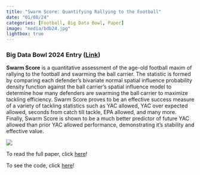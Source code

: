 ```yaml
---
title: "Swarm Score: Quantifying Rallying to the Football"
date: "01/08/24"
categories: [Football, Big Data Bowl, Paper]
image: "media/bdb24.jpg"
lightbox: true
---
```


### **Big Data Bowl 2024 Entry ([Link](https://www.kaggle.com/code/kevinbaer/swarm-score-quantifying-rallying-to-the-football){target="_blank"})**

**Swarm Score** is a quantitative assessment of the age-old football maxim of rallying to the football and swarming the ball carrier. The statistic is formed by comparing each defender's bivariate normal spatial influence probability density function against the ball carrier's spatial influence model to determine how many defenders are swarming the ball carrier to maximize tackling efficiency. Swarm Score proves to be an effective success measure of a variety of tackling statistics such as YAC allowed, YAC over expected allowed, seconds from catch till tackle, EPA allowed, and many more. Finally, Swarm Score is shown to be a much better predictor of future YAC allowed than prior YAC allowed performance, demonstrating it's stability and effective value.

![](media/bdb24.jpg){fig-align="center"}

To read the full paper, click [here](https://www.kaggle.com/code/kevinbaer/swarm-score-quantifying-rallying-to-the-football){target="_blank"}!

To see the code, click [here](https://github.com/kevbaer/SwarmScoreBDB2024){target="_blank"}!
